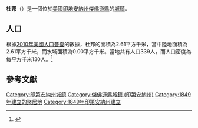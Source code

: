 {{noteTA
|G1=USState
|G2=地名
|G3=Unit
}}
{{Infobox settlement
|name            = 杜邦
|native_name = Dupont
|settlement_type          = [[鎮|城鎮]]
|image_skyline            = Dupont, Indiana.jpg
|imagesize                = 250px
|image_map                = Jefferson County Indiana Incorporated and Unincorporated areas Dupont Highlighted 1819180.svg
|mapsize                  = 250px
|subdivision_type         = [[世界政區索引|國家]]
|subdivision_type1        = [[美国州份|州份]]
|subdivision_type2        = [[印地安納州行政區劃|縣]]
|subdivision_name         = [[美国|美国]]
|subdivision_name1        = [[印地安納州|印地安納州]]
|subdivision_name2        = [[傑佛遜縣_(印地安納州)|傑佛遜縣]]
|elevation_ft             = 791
|elevation_m              = 241
|timezone                 = [[北美东部时区|EST]]
|area_total_km2           = 2.61
|area_land_km2            = 2.61
|area_water_km2           = 0.00
|area_total_sq_mi         = 
|area_land_sq_mi          = 
|area_water_sq_mi         = 
|population_as_of         = [[2010年美國人口普查|2010]]
|population_footnotes     = 
|population_total         = 339
|population_density_km2   = auto
|population_density_sq_mi = auto
|utc_offset               = -5
|coordinates              = {{coord|38|53|46|N|85|30|29|W|display=inline,title}}
| coor_pinpoint           = 
| coordinates_footnotes   = 
|timezone_DST             = EST
|utc_offset_DST           = -5
|postal_code_type         = [[美國郵區編號|郵區編號]]
|postal_code              = 
|area_code                = {{link-en|电话区号812|Area code 812|812}}
|blank_name = [[地名信息系统|GNIS ID]]
|blank_info = 433805<ref name="GNIS">{{cite gnis|433805|Dupont}}</ref>
}}
'''杜邦'''（{{lang-en|Dupont}}）是一個位於[[美國|美國]][[印地安納州|印地安納州]][[傑佛遜縣_(印地安納州)|傑佛遜縣]]的[[鎮|城鎮]]。

== 人口 ==
根據[[2010年美國人口普查|2010年美國人口普查]]的數據，杜邦的面積為2.61平方千米，當中陸地面積為2.61平方千米，而水域面積為0.00平方千米。當地共有人口339人，而人口密度為每平方千米130人。<ref name="GR8">{{cite web|url=http://factfinder2.census.gov|publisher=[[美国人口调查局|美国人口调查局]]|accessdate=2011-05-14|title=American FactFinder|archive-date=2013-09-11|archive-url=https://web.archive.org/web/20130911234518/http://factfinder2.census.gov/|dead-url=no}}</ref>

== 參考文獻 ==
{{reflist}}

{{傑佛遜縣 (印地安納州)}}
{{Authority control}}

{{DEFAULTSORT:Dupont, Indiana}}
[[Category:印第安納州城鎮|Category:印第安納州城鎮]]
[[Category:傑佛遜縣城鎮_(印第安納州)|Category:傑佛遜縣城鎮 (印第安納州)]]
[[Category:1849年建立的聚居地|Category:1849年建立的聚居地]]
[[Category:1849年印第安納州建立|Category:1849年印第安納州建立]]

{{Indiana-geo-stub}}